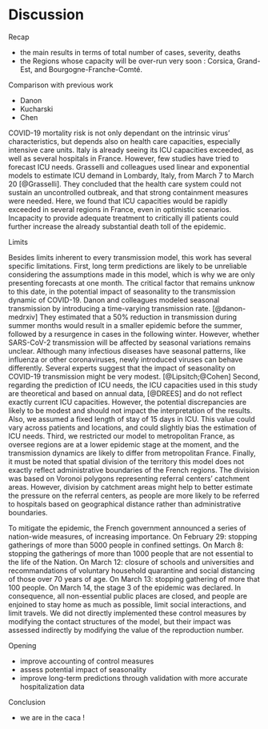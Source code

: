 # Discussion

Recap

* the main results in terms of total number of cases, severity, deaths
* the Regions whose capacity will be over-run very soon : Corsica, Grand-Est, and Bourgogne-Franche-Comté. 

Comparison with previous work

* Danon 
* Kucharski 
* Chen

COVID-19 mortality risk is not only dependant on the intrinsic virus' characteristics, but depends also on health care capacities, especially intensive care units. Italy is already seeing its ICU capacities exceeded, as well as several hospitals in France. However, few studies have tried to forecast ICU needs. Grasselli and colleagues used linear and exponential models to estimate ICU demand in Lombardy, Italy, from March 7 to March 20 [@Grasselli]. They concluded that the health care system could not sustain an uncontrolled outbreak, and that strong containment measures were needed. Here, we found that ICU capacities would be rapidly exceeded in several regions in France, even in optimistic scenarios. Incapacity to provide adequate treatment to critically ill patients could further increase the already substantial death toll of the epidemic.


Limits

Besides limits inherent to every transmission model, this work has several specific limitations. First, long term predictions are likely to be unreliable considering the assumptions made in this model, which is why we are only presenting forecasts at one month. The critical factor that remains unknow to this date, in the potential impact of seasonality to the transmission dynamic of COVID-19. Danon and colleagues modeled seasonal transmission by introducing a time-varying transmission rate. [@danon-medrxiv] They estimated that a 50% reduction in transmission during summer months would result in a smaller epidemic before the summer, followed by a resurgence in cases in the following winter. However, whether SARS-CoV-2 transmission will be affected by seasonal variations remains unclear. Although many infectious diseases have seasonal patterns, like influenza or other coronaviruses, newly introduced viruses can behave differently. Several experts suggest that the impact of seasonality on COVID-19 transmission might be very modest. [@Lipsitch;@Cohen] Second, regarding the prediction of ICU needs, the ICU capacities used in this study are theoretical and based on annual data, [@DREES] and do not reflect exactly current ICU capacities. However, the potential discrepancies are likely to be modest and should not impact the interpretation of the results. Also, we assumed a fixed length of stay of 15 days in ICU. This value could vary across patients and locations, and could slightly bias the estimation of ICU needs. Third, we restricted our model to metropolitan France, as oversee regions are at a lower epidemic stage at the moment, and the transmission dynamics are likely to differ from metropolitan France. Finally, it must be noted that spatial division of the territory this model does not exactly reflect administrative boundaries of the French regions. The division was based on Voronoi polygons representing referral centers' catchment areas. However, division by catchment areas might help to better estimate the pressure on the referral centers, as people are more likely to be referred to hospitals based on geographical distance rather than administrative boundaries.


To mitigate the epidemic, the French government announced a series of nation-wide measures, of increasing importance. On February 29: stopping gatherings of more than 5000 people in confined settings. On March 8: stopping the gatherings of more than 1000 people that are not essential to the life of the Nation. On March 12: closure of schools and universities and recommandations of voluntary household quarantine and social distancing of those over 70 years of age. On March 13: stopping gathering of more that 100 people. On March 14, the stage 3 of the epidemic was declared. In consequence, all non-essential public places are closed, and people are enjoined to stay home as much as possible, limit social interactions, and limit travels. We did not directly implemented these control measures by modifying the contact structures of the model, but their impact was assessed indirectly by modifying the value of the reproduction number. 

Opening

* improve accounting of control measures
* assess potential impact of seasonality 
* improve long-term predictions through validation with more accurate hospitalization data

Conclusion

* we are in the caca !
